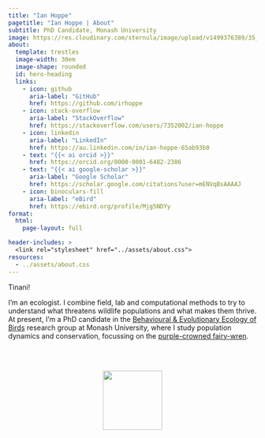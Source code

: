 ```yaml
---
title: "Ian Hoppe"
pagetitle: "Ian Hoppe | About"
subtitle: PhD Candidate, Monash University
image: https://res.cloudinary.com/sternula/image/upload/v1499376389/35_crop_abpkgq.jpg
about:
  template: trestles
  image-width: 30em
  image-shape: rounded
  id: hero-heading
  links:
    - icon: github
      aria-label: "GitHub"
      href: https://github.com/irhoppe
    - icon: stack-overflow
      aria-label: "StackOverflow"
      href: https://stackoverflow.com/users/7352002/ian-hoppe
    - icon: linkedin
      aria-label: "LinkedIn"
      href: https://au.linkedin.com/in/ian-hoppe-65ab93b0
    - text: "{{< ai orcid >}}"
      href: https://orcid.org/0000-0001-6482-2386
    - text: "{{< ai google-scholar >}}"
      aria-label: "Google Scholar"
      href: https://scholar.google.com/citations?user=mENVqBsAAAAJ
    - icon: binoculars-fill
      aria-label: "eBird"
      href: https://ebird.org/profile/Mjg5NDYy
format: 
  html: 
    page-layout: full

header-includes: >
  <link rel="stylesheet" href="../assets/about.css">
resources:
  - ../assets/about.css
---
```


::: {#hero-heading}
<div class="h1">Tinani!</div>

I'm an ecologist. I combine field, lab and computational methods to try to understand what threatens wildlife populations and what makes them thrive. At present, I'm a PhD candidate in the [Behavioural & Evolutionary Ecology of Birds](https://petersresearchgroup.org/) research group at Monash University, where I study population dynamics and conservation, focussing on the [purple-crowned fairy-wren](https://ebird.org/species/pucfai2).

<br><br>

<center><img src="https://res.cloudinary.com/sternula/image/upload/v1696498459/pcfw_g1jx5d.svg" height="120px"></center>

:::
